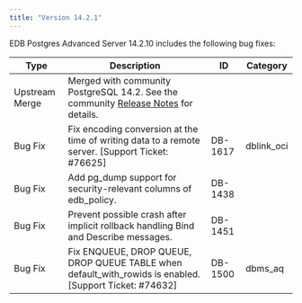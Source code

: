 ```yaml
---
title: "Version 14.2.1"
---
```


EDB Postgres Advanced Server 14.2.10 includes the following bug fixes:

| Type           | Description                                                                                                                                                                            | ID      | Category  |
| -------------- | -------------------------------------------------------------------------------------------------------------------------------------------------------------------------------------- | ------- | --------- |
| Upstream Merge | Merged with community PostgreSQL 14.2. See the community [Release Notes](https://www.postgresql.org/about/news/postgresql-142-136-1210-1115-and-1020-released-2402/) for details.      |         |           |
| Bug Fix        | Fix encoding conversion at the time of writing data to a remote server. [Support Ticket: #76625]                                                                           | DB-1617 |  dblink_oci         |
| Bug Fix        | Add pg_dump support for security-relevant columns of edb_policy.                                                                                                                       | DB-1438 |           |
| Bug Fix        | Prevent possible crash after implicit rollback handling Bind and Describe messages.                                                                                                    | DB-1451 |           |
| Bug Fix        | Fix ENQUEUE, DROP QUEUE, DROP QUEUE TABLE when default_with_rowids is enabled. [Support Ticket: #74632]                                                                       | DB-1500 | dbms_aq       |




